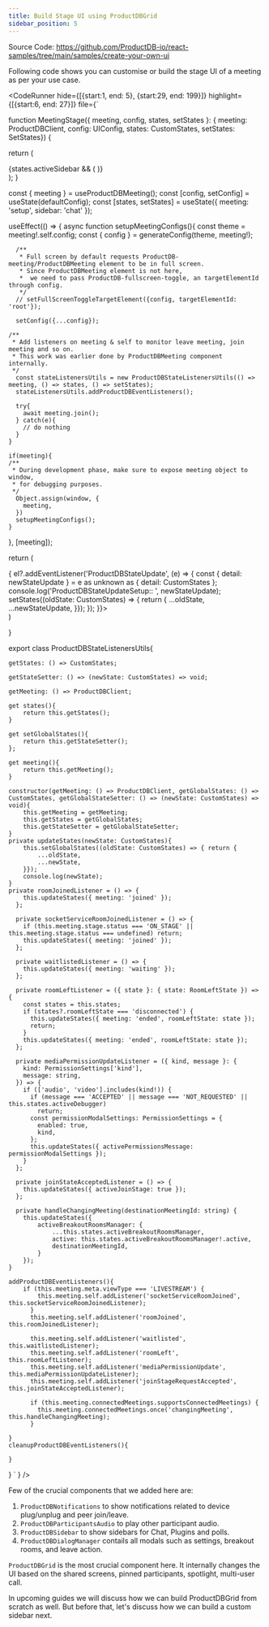 ```yaml
---
title: Build Stage UI using ProductDBGrid
sidebar_position: 5
---
```


Source Code: https://github.com/ProductDB-io/react-samples/tree/main/samples/create-your-own-ui

Following code shows you can customise or build the stage UI of a meeting as per your use case.


<CodeRunner 
hide={[{start:1, end: 5}, {start:29, end: 199}]}
highlight={[{start:6, end: 27}]}
file={`

function MeetingStage({ meeting, config, states, setStates }: { meeting: ProductDBClient, config: UIConfig, states: CustomStates, setStates: SetStates}) {

return (

<div className="flex h-full w-full flex-col">
  <ProductDBStage className="flex h-full w-full flex-1 p-2">
    <ProductDBGrid meeting={meeting} config={config} states={states} />
    <ProductDBNotifications meeting={meeting} config={config} states={states} />
    {states.activeSidebar && (
      <ProductDBSidebar
        meeting={meeting}
        config={config}
        states={states}
        setStates={setStates}
      />
    )}
  </ProductDBStage>
  <ProductDBParticipantsAudio meeting={meeting} />
  <ProductDBDialogManager meeting={meeting} config={config} states={states} />
  <ProductDBControlbar meeting={meeting} config={config} states={states} />
</div>
); }

const { meeting } = useProductDBMeeting();
const [config, setConfig] = useState(defaultConfig);
const [states, setStates] = useState<CustomStates>({
  meeting: 'setup',
  sidebar: 'chat'
});

useEffect(() => {
async function setupMeetingConfigs(){
const theme = meeting!.self.config;
const { config } = generateConfig(theme, meeting!);

      /**
       * Full screen by default requests ProductDB-meeting/ProductDBMeeting element to be in full screen.
       * Since ProductDBMeeting element is not here,
       *  we need to pass ProductDB-fullscreen-toggle, an targetElementId through config.
       */
      // setFullScreenToggleTargetElement({config, targetElementId: 'root'});

      setConfig({...config});

    /**
     * Add listeners on meeting & self to monitor leave meeting, join meeting and so on.
     * This work was earlier done by ProductDBMeeting component internally.
     */
      const stateListenersUtils = new ProductDBStateListenersUtils(() => meeting, () => states, () => setStates);
      stateListenersUtils.addProductDBEventListeners();

      try{
        await meeting.join();
      } catch(e){
        // do nothing
      }
    }

    if(meeting){
    /**
     * During development phase, make sure to expose meeting object to window,
     * for debugging purposes.
     */
      Object.assign(window, {
        meeting,
      })
      setupMeetingConfigs();
    }

}, [meeting]);

return (

  <div className="flex w-full h-full" ref={(el) => {
            el?.addEventListener('ProductDBStateUpdate', (e) => {
              const { detail: newStateUpdate } = e as unknown as { detail: CustomStates };
              console.log('ProductDBStateUpdateSetup:: ', newStateUpdate);
              setStates((oldState: CustomStates) => { return {
                ...oldState,
                ...newStateUpdate,
              }});
            });
          }}>
      <MeetingStage meeting={meeting} config={config} states={states} setStates={setStates} />
  </div>
)

}

export class ProductDBStateListenersUtils{
    
    getStates: () => CustomStates;

    getStateSetter: () => (newState: CustomStates) => void;

    getMeeting: () => ProductDBClient;

    get states(){
        return this.getStates();
    }

    get setGlobalStates(){
        return this.getStateSetter();
    };

    get meeting(){
        return this.getMeeting();
    }

    constructor(getMeeting: () => ProductDBClient, getGlobalStates: () => CustomStates, getGlobalStateSetter: () => (newState: CustomStates) => void){
        this.getMeeting = getMeeting;
        this.getStates = getGlobalStates;
        this.getStateSetter = getGlobalStateSetter;
    }
    private updateStates(newState: CustomStates){
        this.setGlobalStates((oldState: CustomStates) => { return {
            ...oldState,
            ...newState,
        }});
        console.log(newState);
    }
    private roomJoinedListener = () => {
        this.updateStates({ meeting: 'joined' });
      };

      private socketServiceRoomJoinedListener = () => {
        if (this.meeting.stage.status === 'ON_STAGE' || this.meeting.stage.status === undefined) return;
        this.updateStates({ meeting: 'joined' });
      };

      private waitlistedListener = () => {
        this.updateStates({ meeting: 'waiting' });
      };

      private roomLeftListener = ({ state }: { state: RoomLeftState }) => {
        const states = this.states;
        if (states?.roomLeftState === 'disconnected') {
          this.updateStates({ meeting: 'ended', roomLeftState: state });
          return;
        }
        this.updateStates({ meeting: 'ended', roomLeftState: state });
      };

      private mediaPermissionUpdateListener = ({ kind, message }: {
        kind: PermissionSettings['kind'],
        message: string,
      }) => {
        if (['audio', 'video'].includes(kind!)) {
          if (message === 'ACCEPTED' || message === 'NOT_REQUESTED' || this.states.activeDebugger)
            return;
          const permissionModalSettings: PermissionSettings = {
            enabled: true,
            kind,
          };
          this.updateStates({ activePermissionsMessage: permissionModalSettings });
        }
      };

      private joinStateAcceptedListener = () => {
        this.updateStates({ activeJoinStage: true });
      };

      private handleChangingMeeting(destinationMeetingId: string) {
        this.updateStates({
            activeBreakoutRoomsManager: {
                ...this.states.activeBreakoutRoomsManager,
                active: this.states.activeBreakoutRoomsManager!.active,
                destinationMeetingId,
            }
        });
    }

    addProductDBEventListeners(){
        if (this.meeting.meta.viewType === 'LIVESTREAM') {
            this.meeting.self.addListener('socketServiceRoomJoined', this.socketServiceRoomJoinedListener);
          }
          this.meeting.self.addListener('roomJoined', this.roomJoinedListener);

          this.meeting.self.addListener('waitlisted', this.waitlistedListener);
          this.meeting.self.addListener('roomLeft', this.roomLeftListener);
          this.meeting.self.addListener('mediaPermissionUpdate', this.mediaPermissionUpdateListener);
          this.meeting.self.addListener('joinStageRequestAccepted', this.joinStateAcceptedListener);

          if (this.meeting.connectedMeetings.supportsConnectedMeetings) {
            this.meeting.connectedMeetings.once('changingMeeting', this.handleChangingMeeting);
          }

    }
    cleanupProductDBEventListeners(){

    }

}
` } />

Few of the crucial components that we added here are:
1. `ProductDBNotifications` to show notifications related to device plug/unplug and peer join/leave.
2. `ProductDBParticipantsAudio` to play other participant audio.
3. `ProductDBSidebar` to show sidebars for Chat, Plugins and polls.
4. `ProductDBDialogManager` contails all modals such as settings, breakout rooms, and leave action.

`ProductDBGrid` is the most crucial component here. It internally changes the UI based on the shared screens, pinned participants, spotlight, multi-user call.

In upcoming guides we will discuss how we can build ProductDBGrid from scratch as well. But before that, let's discuss how we can build a custom sidebar next.



